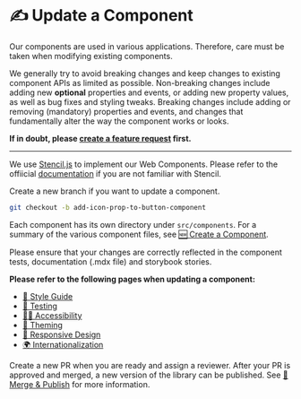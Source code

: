 
<Meta title="Contributions/Update a Component" />

# ✍️ Update a Component

Our components are used in various applications. Therefore, care must be taken
when modifying existing components.

We generally try to avoid breaking changes and keep changes to existing
component APIs as limited as possible. Non-breaking changes include adding new
**optional** properties and events, or adding new property values, as well as
bug fixes and styling tweaks. Breaking changes include adding or removing
(mandatory) properties and events, and changes that fundamentally alter the way
the component works or looks.

**If in doubt, please
[create a feature request](https://github.com/getflip/swirl/issues/new/choose)
first.**

<hr />

We use [Stencil.js](https://stenciljs.com/) to implement our Web Components.
Please refer to the offiicial [documentation](https://stenciljs.com/docs/api) if
you are not familiar with Stencil.

Create a new branch if you want to update a component.

```bash
git checkout -b add-icon-prop-to-button-component
```

Each component has its own directory under `src/components`. For a summary of
the various component files, see
[🆕 Create a Component](http://localhost:6006/?path=?path=/docs/requirements-create-a-component--page).

Please ensure that your changes are correctly reflected in the component tests,
documentation (.mdx file) and storybook stories.

**Please refer to the following pages when updating a component:**

- [💅 Style Guide](?path=/docs/requirements-style-guide--page)
- [🤖 Testing](?path=/docs/requirements-testing--page)
- [🧏‍♀️ Accessibility](?path=/docs/requirements-accessibility--page)
- [🌈 Theming](?path=/docs/requirements-theming--page)
- [📱 Responsive Design](?path=/docs/requirements-responsive-design--page)
- [🌍 Internationalization](?path=/docs/requirements-internationalization--page)

Create a new PR when you are ready and assign a reviewer. After your PR is
approved and merged, a new version of the library can be published. See
[🏁 Merge & Publish](?path=/docs/contributions-merge-publish--page) for more
information.
